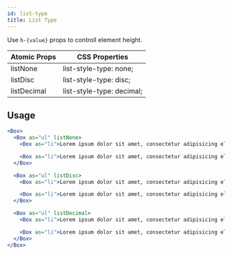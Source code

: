 ```yaml
---
id: list-type
title: List Type
---
```


Use `h-{value}` props to controll element height.

| Atomic Props | CSS Properties            |
| ------------ | ------------------------- |
| listNone     | list-style-type: none;    |
| listDisc     | list-style-type: disc;    |
| listDecimal  | list-style-type: decimal; |

## Usage

```jsx live
<Box>
  <Box as="ul" listNone>
    <Box as="li">Lorem ipsum dolor sit amet, consectetur adipisicing elit</Box>

    <Box as="li">Lorem ipsum dolor sit amet, consectetur adipisicing elit</Box>
  </Box>

  <Box as="ul" listDisc>
    <Box as="li">Lorem ipsum dolor sit amet, consectetur adipisicing elit</Box>

    <Box as="li">Lorem ipsum dolor sit amet, consectetur adipisicing elit</Box>
  </Box>

  <Box as="ul" listDecimal>
    <Box as="li">Lorem ipsum dolor sit amet, consectetur adipisicing elit</Box>

    <Box as="li">Lorem ipsum dolor sit amet, consectetur adipisicing elit</Box>
  </Box>
</Box>
```
